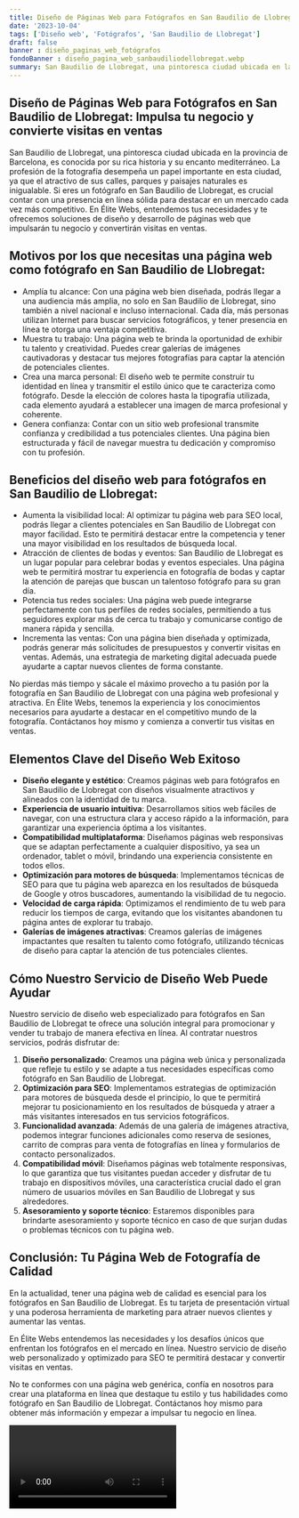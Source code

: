 ```yaml
---
title: Diseño de Páginas Web para Fotógrafos en San Baudilio de Llobregat
date: '2023-10-04'
tags: ['Diseño web', 'Fotógrafos', 'San Baudilio de Llobregat']
draft: false
banner : diseño_paginas_web_fotógrafos
fondoBanner : diseño_pagina_web_sanbaudiliodellobregat.webp
summary: San Baudilio de Llobregat, una pintoresca ciudad ubicada en la provincia de Barcelona, es conocida por su rica historia y su encanto mediterráneo. La profesión de la fotografía desempeña un papel importante en esta ciudad, ya que el atractivo de sus calles, parques y paisajes naturales es inigualable. Si eres un fotógrafo en San Baudilio de Llobregat, es crucial contar con una presencia en línea sólida para destacar en un mercado cada vez más competitivo. En Élite Webs, entendemos tus necesidades y te ofrecemos soluciones de diseño y desarrollo de páginas web que impulsarán tu negocio y convertirán visitas en ventas.
---
```


## Diseño de Páginas Web para Fotógrafos en San Baudilio de Llobregat: Impulsa tu negocio y convierte visitas en ventas

San Baudilio de Llobregat, una pintoresca ciudad ubicada en la provincia de Barcelona, es conocida por su rica historia y su encanto mediterráneo. La profesión de la fotografía desempeña un papel importante en esta ciudad, ya que el atractivo de sus calles, parques y paisajes naturales es inigualable. Si eres un fotógrafo en San Baudilio de Llobregat, es crucial contar con una presencia en línea sólida para destacar en un mercado cada vez más competitivo. En Élite Webs, entendemos tus necesidades y te ofrecemos soluciones de diseño y desarrollo de páginas web que impulsarán tu negocio y convertirán visitas en ventas.

## Motivos por los que necesitas una página web como fotógrafo en San Baudilio de Llobregat:

- Amplía tu alcance: Con una página web bien diseñada, podrás llegar a una audiencia más amplia, no solo en San Baudilio de Llobregat, sino también a nivel nacional e incluso internacional. Cada día, más personas utilizan Internet para buscar servicios fotográficos, y tener presencia en línea te otorga una ventaja competitiva.
- Muestra tu trabajo: Una página web te brinda la oportunidad de exhibir tu talento y creatividad. Puedes crear galerías de imágenes cautivadoras y destacar tus mejores fotografías para captar la atención de potenciales clientes.
- Crea una marca personal: El diseño web te permite construir tu identidad en línea y transmitir el estilo único que te caracteriza como fotógrafo. Desde la elección de colores hasta la tipografía utilizada, cada elemento ayudará a establecer una imagen de marca profesional y coherente.
- Genera confianza: Contar con un sitio web profesional transmite confianza y credibilidad a tus potenciales clientes. Una página bien estructurada y fácil de navegar muestra tu dedicación y compromiso con tu profesión.

## Beneficios del diseño web para fotógrafos en San Baudilio de Llobregat:

- Aumenta la visibilidad local: Al optimizar tu página web para SEO local, podrás llegar a clientes potenciales en San Baudilio de Llobregat con mayor facilidad. Esto te permitirá destacar entre la competencia y tener una mayor visibilidad en los resultados de búsqueda local.
- Atracción de clientes de bodas y eventos: San Baudilio de Llobregat es un lugar popular para celebrar bodas y eventos especiales. Una página web te permitirá mostrar tu experiencia en fotografía de bodas y captar la atención de parejas que buscan un talentoso fotógrafo para su gran día.
- Potencia tus redes sociales: Una página web puede integrarse perfectamente con tus perfiles de redes sociales, permitiendo a tus seguidores explorar más de cerca tu trabajo y comunicarse contigo de manera rápida y sencilla.
- Incrementa las ventas: Con una página bien diseñada y optimizada, podrás generar más solicitudes de presupuestos y convertir visitas en ventas. Además, una estrategia de marketing digital adecuada puede ayudarte a captar nuevos clientes de forma constante.

No pierdas más tiempo y sácale el máximo provecho a tu pasión por la fotografía en San Baudilio de Llobregat con una página web profesional y atractiva. En Élite Webs, tenemos la experiencia y los conocimientos necesarios para ayudarte a destacar en el competitivo mundo de la fotografía. Contáctanos hoy mismo y comienza a convertir tus visitas en ventas.

<GifSeo />

<Cta />

## Elementos Clave del Diseño Web Exitoso

- **Diseño elegante y estético**: Creamos páginas web para fotógrafos en San Baudilio de Llobregat con diseños visualmente atractivos y alineados con la identidad de tu marca.
- **Experiencia de usuario intuitiva**: Desarrollamos sitios web fáciles de navegar, con una estructura clara y acceso rápido a la información, para garantizar una experiencia óptima a los visitantes.
- **Compatibilidad multiplataforma**: Diseñamos páginas web responsivas que se adaptan perfectamente a cualquier dispositivo, ya sea un ordenador, tablet o móvil, brindando una experiencia consistente en todos ellos.
- **Optimización para motores de búsqueda**: Implementamos técnicas de SEO para que tu página web aparezca en los resultados de búsqueda de Google y otros buscadores, aumentando la visibilidad de tu negocio.
- **Velocidad de carga rápida**: Optimizamos el rendimiento de tu web para reducir los tiempos de carga, evitando que los visitantes abandonen tu página antes de explorar tu trabajo.
- **Galerías de imágenes atractivas**: Creamos galerías de imágenes impactantes que resalten tu talento como fotógrafo, utilizando técnicas de diseño para captar la atención de tus potenciales clientes.

## Cómo Nuestro Servicio de Diseño Web Puede Ayudar

Nuestro servicio de diseño web especializado para fotógrafos en San Baudilio de Llobregat te ofrece una solución integral para promocionar y vender tu trabajo de manera efectiva en línea. Al contratar nuestros servicios, podrás disfrutar de:

1. **Diseño personalizado**: Creamos una página web única y personalizada que refleje tu estilo y se adapte a tus necesidades específicas como fotógrafo en San Baudilio de Llobregat.
2. **Optimización para SEO**: Implementamos estrategias de optimización para motores de búsqueda desde el principio, lo que te permitirá mejorar tu posicionamiento en los resultados de búsqueda y atraer a más visitantes interesados en tus servicios fotográficos.
3. **Funcionalidad avanzada**: Además de una galería de imágenes atractiva, podemos integrar funciones adicionales como reserva de sesiones, carrito de compras para venta de fotografías en línea y formularios de contacto personalizados.
4. **Compatibilidad móvil**: Diseñamos páginas web totalmente responsivas, lo que garantiza que tus visitantes puedan acceder y disfrutar de tu trabajo en dispositivos móviles, una característica crucial dado el gran número de usuarios móviles en San Baudilio de Llobregat y sus alrededores.
5. **Asesoramiento y soporte técnico**: Estaremos disponibles para brindarte asesoramiento y soporte técnico en caso de que surjan dudas o problemas técnicos con tu página web.

## Conclusión: Tu Página Web de Fotografía de Calidad

En la actualidad, tener una página web de calidad es esencial para los fotógrafos en San Baudilio de Llobregat. Es tu tarjeta de presentación virtual y una poderosa herramienta de marketing para atraer nuevos clientes y aumentar las ventas.

En Élite Webs entendemos las necesidades y los desafíos únicos que enfrentan los fotógrafos en el mercado en línea. Nuestro servicio de diseño web personalizado y optimizado para SEO te permitirá destacar y convertir visitas en ventas.

No te conformes con una página web genérica, confía en nosotros para crear una plataforma en línea que destaque tu estilo y tus habilidades como fotógrafo en San Baudilio de Llobregat. Contáctanos hoy mismo para obtener más información y empezar a impulsar tu negocio en línea.

<Video />

<CtaBot job='Fotógrafos' city='San Baudilio de Llobregat'/>

<Gmaps query='San Baudilio de Llobregat+españa+maps' />